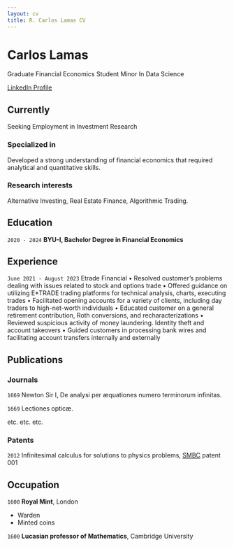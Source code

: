 ```yaml
---
layout: cv
title: R. Carlos Lamas CV
---
```

# Carlos Lamas
Graduate Financial Economics Student 
Minor In Data Science 

<div id="webaddress">
<a href="https://www.linkedin.com/in/carlos-lamas-8323a2251/">LinkedIn Profile</a>
</div>


## Currently

Seeking Employment in Investment Research 

### Specialized in

Developed a strong understanding of financial economics that required analytical and quantitative skills. 


### Research interests

Alternative Investing, Real Estate Finance, Algorithmic Trading. 


## Education

`2020 - 2024`
__BYU-I, Bachelor Degree in Financial Economics__



## Experience 
`June 2021 - August 2023`
Etrade Financial 
• Resolved customer's problems dealing with issues related to stock and options trade 
• Offered guidance on utilizing E*TRADE trading platforms for technical analysis, charts, executing trades 
• Facilitated opening accounts for a variety of clients, including day traders to high-net-worth individuals
• Educated customer on a general retirement contribution, Roth conversions, and recharacterizations 
• Reviewed suspicious activity of money laundering. Identity theft and account takeovers
• Guided customers in processing bank wires and facilitating account transfers internally and externally 




## Publications

<!-- A list is also available [online](http://scholar.google.co.uk/citations?user=LTOTl0YAAAAJ) -->

### Journals

`1669`
Newton Sir I, De analysi per æquationes numero terminorum infinitas. 

`1669`
Lectiones opticæ.

etc. etc. etc.

### Patents

`2012`
Infinitesimal calculus for solutions to physics problems, [SMBC](http://www.techdirt.com/articles/20121011/09312820678/if-patents-had-been-around-time-newton.shtml) patent 001


## Occupation

`1600`
__Royal Mint__, London

- Warden
- Minted coins

`1600`
__Lucasian professor of Mathematics__, Cambridge University



<!-- ### Footer

Last updated: May 2013 -->
